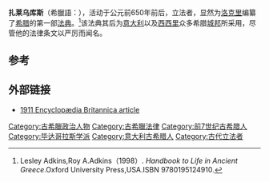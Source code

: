 {{Infobox Politician
| name = 扎莱乌库斯
| image = Zaleucus.jpg
| caption = 扎莱乌库斯像
| birth_date =
| birth_place =
| residence =
| death_date = 
| death_place = 
| office = 
| term = 
| term_end = 
| predecessor = 
| successor = 
| office2 =
| term2 = 
| term_end2 = 
| office3 = 
| term3 = 
| term_end3 = 
| predecessor2 =
| successor2 = 
| constituency =
| party =
| religion = 
| occupation =立法者
| majority =
| spouse = 
| children = 
| website =
| footnotes =
| nickname      =
| allegiance    = 
| branch        =
| serviceyears  =
| rank          = 
| commands      =
| battles       = 
}}
'''扎莱乌库斯'''（希臘語：{{lang|el|Ζάλευκος}}），活动于公元前650年前后，立法者，显然为[[洛克里|洛克里]]编纂了[[希腊|希腊]]的第一部[[法典|法典]]。<ref>Lesley Adkins,Roy A.Adkins（1998）. ''Handbook to Life in Ancient Greece''.Oxford University Press,USA.ISBN 9780195124910.</ref>该法典其后为[[意大利|意大利]]以及[[西西里|西西里]]众多希腊[[城邦|城邦]]所采用，尽管他的法律条文以严厉而闻名。

== 参考 ==
{{reflist}}

== 外部链接 ==
*[http://encyclopedia.jrank.org/YAK_ZYM/ZALEUCUS.html 1911 Encyclopædia Britannica article] {{Wayback|url=http://encyclopedia.jrank.org/YAK_ZYM/ZALEUCUS.html |date=20120204203414 }}

{{Authority control}}
{{古希臘}}

[[Category:古希臘政治人物|Category:古希臘政治人物]]
[[Category:古希臘法律|Category:古希臘法律]]
[[Category:前7世纪古希腊人|Category:前7世纪古希腊人]]
[[Category:毕达哥拉斯学派|Category:毕达哥拉斯学派]]
[[Category:意大利古希腊人|Category:意大利古希腊人]]
[[Category:古代立法者|Category:古代立法者]]